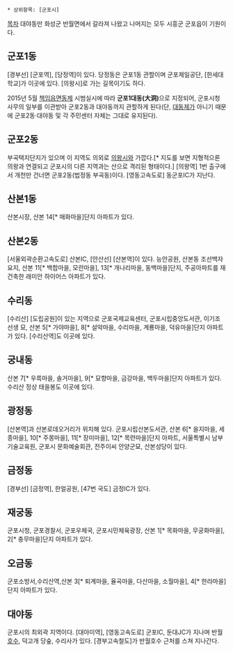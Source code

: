  * 상위항목: [군포시]

[[목차]]
대야동만 화성군 반월면에서 갈라져 나왔고 나머지는 모두 시흥군 군포읍이 기원이다.
== 군포1동 ==
[경부선] [군포역], [당정역]이 있다. 당정동은 군포1동 관할이며 군포제일공단, [한세대학교]가 이곳에 있다. [의왕시]로 가는 길목이기도 하다.

2015년 5월 [[책임읍면동제]] 시범실시에 따라 '''군포1대동(大洞)'''으로 지정되어, 군포시청 사무의 일부를 이관받아 군포2동과 대야동까지 관할하게 된다(단, [[대동제]]가 아니기 때문에 군포2동·대야동 및 각 주민센터 자체는 그대로 유지된다).
== 군포2동 ==
부곡택지단지가 있으며 이 지역도 의외로 [[의왕시]]와 가깝다.[* 지도를 보면 지형적으론 의왕과 연결되고 군포시의 다른 지역과는 산으로 격리된 형태이다.] [의왕역] 1번 출구에서 개천만 건너면 군포2동(법정동 부곡동)이다. [영동고속도로] 동군포IC가 지난다.
== 산본1동 ==
산본시장, 산본 14[* 매화마을]단지 아파트가 있다.
== 산본2동 ==
[서울외곽순환고속도로] 산본IC, [안산선] [산본역]이 있다. 능안공원, 산본동 조선백자요지, 산본 11[* 백합마을, 모란마을], 13[* 개나리마을, 동백마을]단지, 주공아파트를 재건축한 래미안 하이어스 아파트가 있다.
== 수리동 ==
[수리산] [도립공원]이 있는 지역으로 군포국제교육센터, 군포시립중앙도서관, 이기조 선생 묘, 산본 5[* 가야마을], 8[* 설악마을, 수리마을, 계룡마을, 덕유마을]단지 아파트가 있다. [수리산역]도 이곳에 있다.
== 궁내동 ==
산본 7[* 우륵마을, 솔거마을], 9[* 묘향마을, 금강마을, 백두마을]단지 아파트가 있다. 수리산 정상 태을봉도 이곳에 있다.
== 광정동 ==
[산본역]과 산본로데오거리가 위치해 있다. 군포시립산본도서관, 산본 6[* 을지마을, 세종마을], 10[* 주몽마을], 11[* 장미마을], 12[* 목련마을]단지 아파트, 서울특별시 남부기술교육원, 군포시 문화예술회관, 전주이씨 안양군묘, 산본성당이 있다.
== 금정동 ==
[경부선] [금정역], 한얼공원, [47번 국도] 금정IC가 있다.
== 재궁동 ==
군포시청, 군포경찰서, 군포우체국, 군포시민체육광장, 산본 1[* 목화마을, 무궁화마을], 2[* 충무마을]단지 아파트가 있다.  
== 오금동 ==
군포소방서,수리산역,산본 3[* 퇴계마을, 율곡마을, 다산마을, 소월마을], 4[* 한라마을]단지 아파트가 있다. 
== 대야동 ==
군포시의 최외곽 지역이다. [대야미역], [영동고속도로] 군포IC, 둔대JC가 지나며 반월[[호수]], 덕고개 당숲, 수리사가 있다. [경부고속철도]가 반월호수 근처를 스쳐 지나간다.
